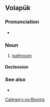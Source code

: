 ==Volapük==

===Pronunciation===
* {{IPA|vo|/ba.naˈtʃem/}}

===Noun===
{{vo-noun}}

# [[bathroom]] {{gloss|containing a bathtub}}

====Declension====
{{vo-decl-noun}}

===See also===
* {{l|vo|tvalet}}

[[Category:vo:Rooms]]